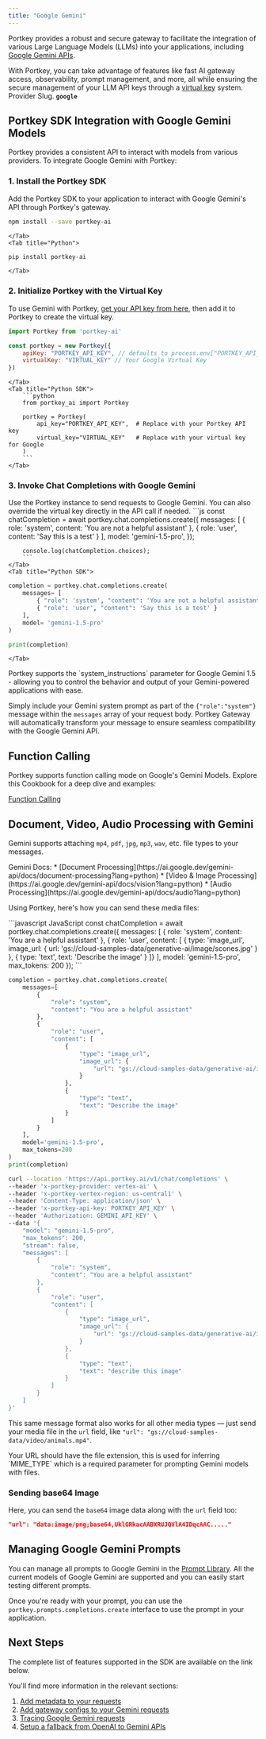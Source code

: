 ```yaml
---
title: "Google Gemini"
---
```


Portkey provides a robust and secure gateway to facilitate the integration of various Large Language Models (LLMs) into your applications, including [Google Gemini APIs](https://cloud.google.com/vertex-ai/docs/generative-ai/model-reference/gemini).

With Portkey, you can take advantage of features like fast AI gateway access, observability, prompt management, and more, all while ensuring the secure management of your LLM API keys through a [virtual key](/product/ai-gateway/virtual-keys) system.
<Note>Provider Slug. **`google`**</Note>


## Portkey SDK Integration with Google Gemini Models

Portkey provides a consistent API to interact with models from various providers. To integrate Google Gemini with Portkey:

### 1\. Install the Portkey SDK

Add the Portkey SDK to your application to interact with Google Gemini's API through Portkey's gateway.
<Tabs>
    <Tab title="NodeJS">

```sh
npm install --save portkey-ai
```
    </Tab>
    <Tab title="Python">
```sh
pip install portkey-ai
```
    </Tab>
  </Tabs>


### 2\. Initialize Portkey with the Virtual Key

To use Gemini with Portkey, [get your API key from here](https://aistudio.google.com/app/apikey), then add it to Portkey to create the virtual key.
<Tabs>
    <Tab title="NodeJS SDK">
```js
import Portkey from 'portkey-ai'

const portkey = new Portkey({
    apiKey: "PORTKEY_API_KEY", // defaults to process.env["PORTKEY_API_KEY"]
    virtualKey: "VIRTUAL_KEY" // Your Google Virtual Key
})
```
    </Tab>
    <Tab title="Python SDK">
        ```python
        from portkey_ai import Portkey

        portkey = Portkey(
            api_key="PORTKEY_API_KEY",  # Replace with your Portkey API key
            virtual_key="VIRTUAL_KEY"   # Replace with your virtual key for Google
        )
        ```
    </Tab>

  </Tabs>



### **3\. Invoke Chat Completions with** Google Gemini

Use the Portkey instance to send requests to Google Gemini. You can also override the virtual key directly in the API call if needed.
<Tabs>
    <Tab title="NodeJS SDK">
        ```js
        const chatCompletion = await portkey.chat.completions.create({
            messages: [
                { role: 'system', content: 'You are not a helpful assistant' },
                { role: 'user', content: 'Say this is a test' }
            ],
            model: 'gemini-1.5-pro',
        });

        console.log(chatCompletion.choices);
        ```
    </Tab>
    <Tab title="Python SDK">

```python
completion = portkey.chat.completions.create(
    messages= [
        { "role": 'system', "content": 'You are not a helpful assistant' },
        { "role": 'user', "content": 'Say this is a test' }
    ],
    model= 'gemini-1.5-pro'
)

print(completion)
```
    </Tab>

</Tabs>


<Note>
Portkey supports the `system_instructions` parameter for Google Gemini 1.5 - allowing you to control the behavior and output of your Gemini-powered applications with ease.

Simply include your Gemini system prompt as part of the `{"role":"system"}` message within the `messages` array of your request body. Portkey Gateway will automatically transform your message to ensure seamless compatibility with the Google Gemini API.
</Note>

## Function Calling

Portkey supports function calling mode on Google's Gemini Models. Explore this <Icon icon="square-down" /> Cookbook for a deep dive and examples:

[Function Calling](/guides/getting-started/function-calling)

## Document, Video, Audio Processing with Gemini
Gemini supports attaching `mp4`, `pdf`, `jpg`, `mp3`, `wav`, etc. file types to your messages.

<Info>
Gemini Docs:
* [Document Processing](https://ai.google.dev/gemini-api/docs/document-processing?lang=python)
* [Video & Image Processing](https://ai.google.dev/gemini-api/docs/vision?lang=python)
* [Audio Processing](https://ai.google.dev/gemini-api/docs/audio?lang=python)
</Info>

Using Portkey, here's how you can send these media files:

<CodeGroup>
```javascript JavaScript
const chatCompletion = await portkey.chat.completions.create({
    messages: [
        { role: 'system', content: 'You are a helpful assistant' },
        { role: 'user', content: [
            {
                type: 'image_url',
                image_url: {
                    url: 'gs://cloud-samples-data/generative-ai/image/scones.jpg'
                }
            },
            {
                type: 'text',
                text: 'Describe the image'
            }
        ]}
    ],
    model: 'gemini-1.5-pro',
    max_tokens: 200
});
```

```python Python
completion = portkey.chat.completions.create(
    messages=[
        {
            "role": "system",
            "content": "You are a helpful assistant"
        },
        {
            "role": "user",
            "content": [
                {
                    "type": "image_url",
                    "image_url": {
                        "url": "gs://cloud-samples-data/generative-ai/image/scones.jpg"
                    }
                },
                {
                    "type": "text",
                    "text": "Describe the image"
                }
            ]
        }
    ],
    model='gemini-1.5-pro',
    max_tokens=200
)
print(completion)
```

```sh cURL
curl --location 'https://api.portkey.ai/v1/chat/completions' \
--header 'x-portkey-provider: vertex-ai' \
--header 'x-portkey-vertex-region: us-central1' \
--header 'Content-Type: application/json' \
--header 'x-portkey-api-key: PORTKEY_API_KEY' \
--header 'Authorization: GEMINI_API_KEY' \
--data '{
    "model": "gemini-1.5-pro",
    "max_tokens": 200,
    "stream": false,
    "messages": [
        {
            "role": "system",
            "content": "You are a helpful assistant"
        },
        {
            "role": "user",
            "content": [
                {
                    "type": "image_url",
                    "image_url": {
                        "url": "gs://cloud-samples-data/generative-ai/image/scones.jpg"
                    }
                },
                {
                    "type": "text",
                    "text": "describe this image"
                }
            ]
        }
    ]
}'
```
</CodeGroup>

This same message format also works for all other media types — just send your media file in the `url` field, like `"url": "gs://cloud-samples-data/video/animals.mp4"`.

<Note>
Your URL should have the file extension, this is used for inferring `MIME_TYPE` which is a required parameter for prompting Gemini models with files.
</Note>

### Sending base64 Image
Here, you can send the `base64` image data along with the `url` field too:

```json
"url": "data:image/png;base64,UklGRkacAABXRUJQVlA4IDqcAAC....."
```

## Managing Google Gemini Prompts

You can manage all prompts to Google Gemini in the [Prompt Library](/product/prompt-library). All the current models of Google Gemini are supported and you can easily start testing different prompts.

Once you're ready with your prompt, you can use the `portkey.prompts.completions.create` interface to use the prompt in your application.

## Next Steps

The complete list of features supported in the SDK are available on the link below.
<Card title="SDK" href="/api-reference/portkey-sdk-client">
</Card>

You'll find more information in the relevant sections:

1. [Add metadata to your requests](/product/observability/metadata)
2. [Add gateway configs to your Gemini requests](/product/ai-gateway/configs)
3. [Tracing Google Gemini requests](/product/observability/traces)
4. [Setup a fallback from OpenAI to Gemini APIs](/product/ai-gateway/fallbacks)

